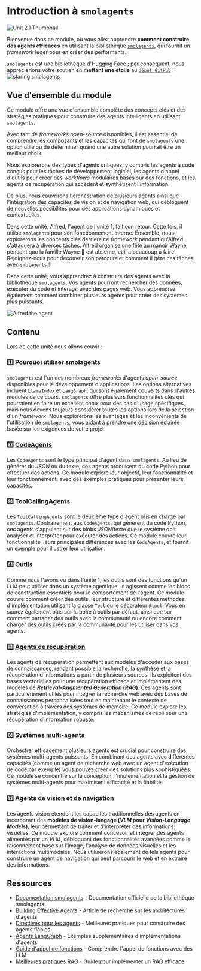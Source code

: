 # Introduction à `smolagents`

<img src="https://huggingface.co/datasets/agents-course/course-images/resolve/main/en/unit2/smolagents/thumbnail.jpg" alt="Unit 2.1 Thumbnail"/>

Bienvenue dans ce module, où vous allez apprendre **comment construire des agents efficaces** en utilisant la bibliothèque [`smolagents`](https://github.com/huggingface/smolagents), qui fournit un *framework* léger pour en créer des performants.  

`smolagents` est une bibliothèque d'Hugging Face ; par conséquent, nous apprécierions votre soutien en **mettant une étoile** au [`dépôt GitHub`](https://github.com/huggingface/smolagents) :
<img src="https://huggingface.co/datasets/agents-course/course-images/resolve/main/en/unit2/smolagents/star_smolagents.gif" alt="staring smolagents"/>

## Vue d'ensemble du module

Ce module offre une vue d'ensemble complète des concepts clés et des stratégies pratiques pour construire des agents intelligents en utilisant `smolagents`. 

Avec tant de *frameworks open-source* disponibles, il est essentiel de comprendre les composants et les capacités qui font de `smolagents` une option utile ou de déterminer quand une autre solution pourrait être un meilleur choix. 

Nous explorerons des types d'agents critiques, y compris les agents à code conçus pour les tâches de développement logiciel, les agents d'appel d'outils pour créer des *workflows* modulaires basés sur des fonctions, et les agents de récupération qui accèdent et synthétisent l'information. 

De plus, nous couvrirons l'orchestration de plusieurs agents ainsi que l'intégration des capacités de vision et de navigation web, qui débloquent de nouvelles possibilités pour des applications dynamiques et contextuelles.

Dans cette unité, Alfred, l'agent de l'unité 1, fait son retour. Cette fois, il utilise `smolagents` pour son fonctionnement interne. Ensemble, nous explorerons les concepts clés derrière ce *framework* pendant qu'Alfred s'attaquera à diverses tâches. Alfred organise une fête au manoir Wayne pendant que la famille Wayne 🦇 est absente, et il a beaucoup à faire. Rejoignez-nous pour découvrir son parcours et comment il gère ces tâches avec `smolagents` !

<Tip>

Dans cette unité, vous apprendrez à construire des agents avec la bibliothèque `smolagents`. Vos agents pourront rechercher des données, exécuter du code et interagir avec des pages web. Vous apprendrez également comment combiner plusieurs agents pour créer des systèmes plus puissants.

</Tip>

![Alfred the agent](https://huggingface.co/datasets/agents-course/course-images/resolve/main/en/unit1/this-is-alfred.jpg)

## Contenu

Lors de cette unité nous allons couvir :  

### 1️⃣ [Pourquoi utiliser smolagents](./why_use_smolagents)

`smolagents` est l'un des nombreux *frameworks* d'agents *open-source* disponibles pour le développement d'applications. Les options alternatives incluent `LlamaIndex` et `LangGraph`, qui sont également couverts dans d'autres modules de ce cours. `smolagents` offre plusieurs fonctionnalités clés qui pourraient en faire un excellent choix pour des cas d'usage spécifiques, mais nous devons toujours considérer toutes les options lors de la sélection d'un *framework*. Nous explorerons les avantages et les inconvénients de l'utilisation de `smolagents`, vous aidant à prendre une décision éclairée basée sur les exigences de votre projet.

### 2️⃣ [CodeAgents](./code_agents)

Les `CodeAgents` sont le type principal d'agent dans `smolagents`. Au lieu de générer du *JSON* ou du texte, ces agents produisent du code Python pour effectuer des actions. Ce module explore leur objectif, leur fonctionnalité et leur fonctionnement, avec des exemples pratiques pour présenter leurs capacités.  

### 3️⃣ [ToolCallingAgents](./tool_calling_agents)

Les `ToolCallingAgents` sont le deuxième type d'agent pris en charge par `smolagents`. Contrairement aux `CodeAgents`, qui génèrent du code Python, ces agents s'appuient sur des blobs *JSON*/texte que le système doit analyser et interpréter pour exécuter des actions. Ce module couvre leur fonctionnalité, leurs principales différences avec les `CodeAgents`, et fournit un exemple pour illustrer leur utilisation.

### 4️⃣ [Outils](./tools)

Comme nous l'avons vu dans l'unité 1, les outils sont des fonctions qu'un *LLM* peut utiliser dans un système agentique. Is agissent comme les blocs de construction essentiels pour le comportement de l'agent. Ce module couvre comment créer des outils, leur structure et différentes méthodes d'implémentation utilisant la classe `Tool` ou le décorateur `@tool`. Vous en saurez également plus sur la boîte à outils par défaut, ainsi que sur comment partager des outils avec la communauté ou encore comment charger des outils créés par la communauté pour les utiliser dans vos agents.

### 5️⃣ [Agents de récupération](./retrieval_agents)

Les agents de récupération permettent aux modèles d'accéder aux bases de connaissances, rendant possible la recherche, la synthèse et la récupération d'informations à partir de plusieurs sources. Ils exploitent des bases vectorielles pour une récupération efficace et implémentent des modèles de ***Retrieval-Augmented Generation* (*RAG*)**. Ces agents sont particulièrement utiles pour intégrer la recherche web avec des bases de connaissances personnalisées tout en maintenant le contexte de conversation à travers des systèmes de mémoire. Ce module explore les stratégies d'implémentation, y compris les mécanismes de repli pour une récupération d'information robuste.

### 6️⃣ [Systèmes multi-agents](./multi_agent_systems)

Orchestrer efficacement plusieurs agents est crucial pour construire des systèmes multi-agents puissants. En combinant des agents avec différentes capacités (comme un agent de recherche web avec un agent d'exécution de code par exemple) vous pouvez créer des solutions plus sophistiquées. Ce module se concentre sur la conception, l'implémentation et la gestion de systèmes multi-agents pour maximiser l'efficacité et la fiabilité.  

### 7️⃣ [Agents de vision et de navigation](./vision_agents)

Les agents vision étendent les capacités traditionnelles des agents en incorporant des **modèles de vision-langage (*VLM* pour *Vision-Language Models*)**, leur permettant de traiter et d'interpréter des informations visuelles. Ce module explore comment concevoir et intégrer des agents alimentés par un *VLM*, débloquant des fonctionnalités avancées comme le raisonnement basé sur l'image, l'analyse de données visuelles et les interactions multimodales. Nous utiliserons également de tels agents pour construire un agent de navigation qui peut parcourir le web et en extraire des informations.

## Ressources

- [Documentation smolagents](https://huggingface.co/docs/smolagents) - Documentation officielle de la bibliothèque smolagents
- [Building Effective Agents](https://www.anthropic.com/research/building-effective-agents) - Article de recherche sur les architectures d'agents
- [Directives pour les agents](https://huggingface.co/docs/smolagents/tutorials/building_good_agents) - Meilleures pratiques pour construire des agents fiables
- [Agents LangGraph](https://langchain-ai.github.io/langgraph/) - Exemples supplémentaires d'implémentations d'agents
- [Guide d'appel de fonctions](https://platform.openai.com/docs/guides/function-calling) - Comprendre l'appel de fonctions avec des LLM
- [Meilleures pratiques RAG](https://www.pinecone.io/learn/retrieval-augmented-generation/) - Guide pour implémenter un RAG efficace
